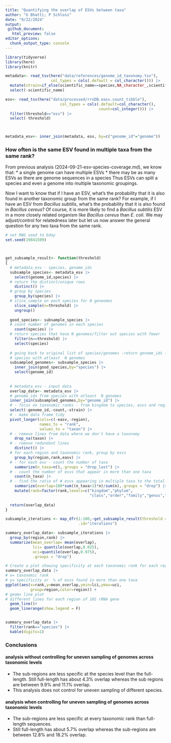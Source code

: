 ```yaml
---
title: "Quantifying the overlap of ESVs between taxa"
author: "G Bhatti; P Schloss"
date: "9/22/2024"
output:
 github_document:
   html_preview: false
editor_options: 
  chunk_output_type: console
---
```


```r
library(tidyverse)
library(here)
library(knitr)

metadata<- read_tsv(here("data/references/genome_id_taxonomy.tsv"),
                    col_types = cols(.default = col_character())) |> 
  mutate(strain=if_else(scientific_name==species,NA_character_,scientific_name)) |> 
  select(-scientific_name)

esv<- read_tsv(here("data/processed/rrnDB.easv.count_tibble"),
                        col_types = cols(.default=col_character(),
                                         count=col_integer())) |> 
  filter(threshold=="esv") |> 
  select(-threshold)



metadata_esv<- inner_join(metadata, esv, by=c("genome_id"="genome"))
```

### How often is the same ESV found in multiple taxa from the same rank?
From previous analysis (2024-09-21-esv-species-coverage.md), we know that:
* a single genome can have multiple ESVs
* there may be as many ESVs as there are genome sequences in a species
Thus ESVs can split a species and even a genome into multiple taxonomic groupings.

Now I want to know that if I have an ESV, what's the probability that it is also 
found in another taxonomic group from the same rank? 
For example, if I have an ESV from *Bacillus subtilis*, what's the probability that 
it is also found in *Bacillus cereus*? 
Of course, it is more likely to find a *Bacillus subtilis* ESV in a more closely related 
organism like *Bacillus cereus* than *E. coli*. We may adjust/control for relatedness
later but let us now answer the general question for any two taxa from the same rank.


```r
# set RNG seed to bday
set.seed(19841509)



get_subsample_result<- function(threshold)
{
  # metadata_esv - species, genome_ids
  subsample_species<- metadata_esv |> 
    select(genome_id,species) |> 
  # return the distinct/unique rows
    distinct() |> 
  # group by species
    group_by(species) |> 
  # slice_sample on each species for N geneomes
    slice_sample(n=threshold) |> 
    ungroup()
  
  good_species<- subsample_species |>  
  # count number of genomes in each species
    count(species) |> 
  # return species that have N genomes/filter out species with fewer 
    filter(n==threshold) |> 
    select(species) 
  
  # going back to original list of species/genomes -return genome_ids from
  # species with atleast  N genomes
  subsampled_genomes<- subsample_species |> 
    inner_join(good_species,by="species") |> 
    select(genome_id)
  
  
  # metadata_esv - input data
  overlap_data<- metadata_esv |> 
  # genome_ids from species with atleast  N genomes
  inner_join(subsampled_genomes,by="genome_id") |> 
  # - focus on taxonomic ranks - from kingdom to species, esvs and region
  select(-genome_id,-count,-strain) |> 
  # - make data frame tidy
  pivot_longer(cols=c(-easv,-region),
               names_to = "rank",
               values_to = "taxon") |> 
  # - remove lines from data where we don't have a taxonomy
    drop_na(taxon) |> 
  # - remove redundant lines
    distinct() |> 
  # for each region and taxonomic rank, group by esvs
    group_by(region,rank,easv) |> 
  # - for each esv - count the number of taxa
    summarize(n_taxa=n(),.groups = "drop_last") |> 
  # - count the number of esvs that appear in more than one taxa
    count(n_taxa) |> 
  # - find the ratio of # esvs appearing in multiple taxa to the total # of esvs
    summarize(overlap=100*sum((n_taxa>1)*n)/sum(n),.groups = "drop") |> 
    mutate(rank=factor(rank,levels=c("kingdom","phylum",
                                     "class","order","family","genus","species"))) 
  
  return(overlap_data)
}

subsample_iterations <- map_dfr(1:100,~get_subsample_result(threshold = 1),
                                .id="iterations")

summary_overlap_data<- subsample_iterations |> 
  group_by(region,rank) |> 
  summarize(mean_overlap= mean(overlap),
            lci= quantile(overlap,0.025),
            uci=quantile(overlap,0.975),
            .groups = "drop")

# Create a plot showing specificity at each taxonomic rank for each region 
summary_overlap_data |> 
# x= taxonomic rank
# y= specificity or  % of esvs found in more than one taxa
ggplot(aes(x=rank,y=mean_overlap,ymin=lci,ymax=uci,
           group=region,color=region)) +
# geom= line plot
# different lines for each region of 16S rRNA gene
  geom_line()+
  geom_linerange(show.legend = F)


summary_overlap_data |> 
  filter(rank=="species") |> 
  kable(digits=1)

```

### Conclusions
#### analysis without controlling for uneven sampling of genomes across taxonomic levels
* The sub-regions are less specific at the species level than the full-length. Still full-length has about 4.3%  overlap whereas the sub regions are between 9.9% and 11.1% overlap.
* This analysis does not control for uneven sampling of different species.


#### analysis when controlling for uneven sampling of genomes across taxonomic levels
* The sub-regions are less specific at every taxonomic rank than  full-length sequences. 
* Still full-length has about 5.7%  overlap whereas the sub-regions are between 12.8% and 18.2% overlap.



